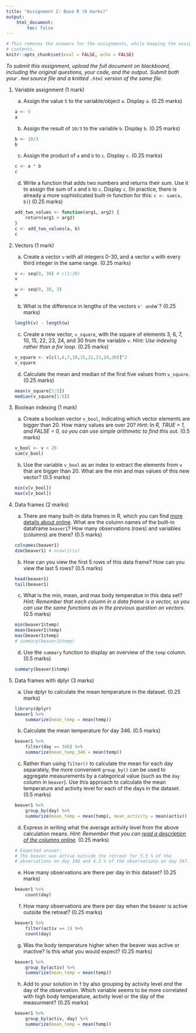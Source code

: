 ```yaml
---
title: "Assignment 2: Base R (8 marks)"
output:
    html_document:
        toc: false
---
```


```r
# This removes the answers for the assignments, while keeping the assignment
# contents.
knitr::opts_chunk$set(eval = FALSE, echo = FALSE)
```

*To submit this assignment, upload the full document on blackboard, including
the original questions, your code, and the output. Submit both your `.Rmd`
source file and a knitted `.html` version of the same file.*


1. Variable assignment (1 mark)

    a. Assign the value `5` to the variable/object `a`. Display `a`. (0.25
    marks)

    ```r
    a <- 5
    a
    ```

    b. Assign the result of `10/3` to the variable `b`. Display `b`. (0.25
    marks)

    ```r
    b <- 10/3
    b
    ```

    c. Assign the product of `a` and `b` to `c`. Display `c`. (0.25 marks)

    ```r
    c <- a * b
    c
    ```

    d. Write a function that adds two numbers and returns their sum. Use it to
    assign the sum of `a` and `b` to `c`. Display `c`. (In practice, there is
    already a more sophisticated built-in function for this: `c <- sum(a, b)`)
    (0.25 marks)

    ```r
    add_two_values <- function(arg1, arg2) {
        return(arg1 + arg2)
    }
    c <- add_two_values(a, b)
    c
    ```

2. Vectors (1 mark)

    a. Create a vector `v` with all integers 0-30, and a vector `w` with every
    third integer in the same range. (0.25 marks)

    ```r
    v <- seq(0, 30) # c(1:30)
    v

    w <- seq(0, 30, 3)
    w
    ```

    b. What is the difference in lengths of the vectors `v' and `w`? (0.25
    marks)

    ```r
    length(v) - length(w)
    ```

    c. Create a new vector, `v_square`, with the square of elements 3, 6, 7,
    10, 15, 22, 23, 24, and 30 from the variable `v`. _Hint: Use indexing rather
    than a for loop._ (0.25 marks)

    ```r
    v_square <- v[c(3,6,7,10,15,22,23,24,30)]^2
    v_square
    ```

    d. Calculate the mean and median of the first five values from `v_square`.
    (0.25 marks)

    ```r
    mean(v_square[1:5])
    median(v_square[1:5])
    ```

3. Boolean indexing (1 mark)

    a. Create a boolean vector `v_bool`, indicating which vector elements are
    bigger than 20. How many values are over 20? _Hint: In R, TRUE = 1, and
    FALSE = 0, so you can use simple arithmetic to find this out._ (0.5 marks)

    ```r
    v_bool <- v > 20
    sum(v_bool)
    ```

    b. Use the variable `v_bool` as an index to extract the elements from `v`
    that are bigger than 20. What are the min and max values of this new
    vector? (0.5 marks)

    ```r
    min(v[v_bool])
    max(v[v_bool])
    ```

4. Data frames (2 marks)

    a. There are many built-in data frames in R, which you can find [more
    details about
    online](https://stat.ethz.ch/R-manual/R-devel/library/datasets/html/00Index.html).
    What are the column names of the built-in dataframe `beaver1`? How many
    observations (rows) and variables (columns) are there? (0.5 marks)

    ```r
    colnames(beaver1)
    dim(beaver1) # nrow(iris)
    ```

    b. How can you view the first 5 rows of this data frame? How can you view
    the last 5 rows? (0.5 marks)

    ```r
    head(beaver1)
    tail(beaver1)
    ```

    c. What is the min, mean, and max body temperatue in this data set? _Hint:
    Remember that each column in a data frame is a vector, so you can use the
    same functions as in the previous question on vectors._ (0.5 marks)

    ```r
    min(beaver1$temp)
    mean(beaver1$temp)
    max(beaver1$temp)
    # summary(beaver1$temp)
    ```

    d. Use the `summary` function to display an overview of the `temp` column.
    (0.5 marks)

    ```r
    summary(beaver1$temp)
    ```

5. Data frames with dplyr (3 marks)

    a. Use dplyr to calculate the mean temperature in the dataset. (0.25 marks)

    ```r
    library(dplyr)
    beaver1 %>%
        summarize(mean_temp = mean(temp))
    ```

    b. Calculate the mean temperature for day 346. (0.5 marks)

    ```r
    beaver1 %>%
        filter(day == 346) %>%
        summarize(mean_temp_346 = mean(temp))
    ```

    c. Rather than using `filter()` to calculate the mean for each day
    separately, the more convenient `group_by()` can be used to aggregate
    measurements by a categorical value (such as the `day` column in `beaver`).
    Use this approach to calculate the mean temperature and activity level for
    each of the days in the dataset. (0.5 marks)

    ```r
    beaver1 %>%
        group_by(day) %>%
        summarize(mean_temp = mean(temp), mean_activity = mean(activ))
    ```

    d. Express in writing what the average activity level from the above
    calculation means. _Hint: Remember that you can [read a description of the
    columns
    online](https://stat.ethz.ch/R-manual/R-devel/library/datasets/html/00Index.html)._
    (0.25 marks)

    ```r
    # Expected answer:
    # The beaver was active outside the retreat for 5.5 % of the
    # observations on day 346 and 4.3 % of the observations on day 347.
    ```

    e. How many observations are there per day in this dataset? (0.25 marks)

    ```r
    beaver1 %>%
        count(day)
    ```

    f. How many observations are there per day when the beaver is active
    outside the retreat? (0.25 marks)

    ```r
    beaver1 %>%
        filter(activ == 1) %>%
        count(day)
    ```

    g. Was the body temperature higher when the beaver was active or inactive?
    Is this what you would expect? (0.25 marks)

    ```r
    beaver1 %>%
        group_by(activ) %>%
        summarize(mean_temp = mean(temp))
    ```

    h. Add to your solution in `f` by also grouping by activity level *and* the
    day of the observation. Which variable seems to be more correlated with
    high body temperature, activity level or the day of the measurment? (0.25
    marks)

    ```r
    beaver1 %>%
        group_by(activ, day) %>%
        summarize(mean_temp = mean(temp))
    ```
